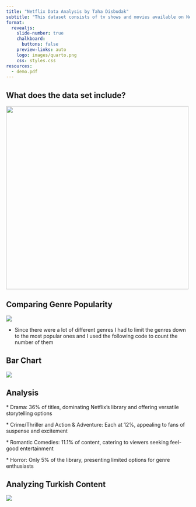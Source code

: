 ```yaml
---
title: "Netflix Data Analysis by Taha Disbudak"
subtitle: "This dataset consists of tv shows and movies available on Netflix as of 2019. The dataset is collected from Flixable which is a third-party Netflix search engine"
format:
  revealjs: 
    slide-number: true
    chalkboard: 
      buttons: false
    preview-links: auto
    logo: images/quarto.png
    css: styles.css
resources:
  - demo.pdf
---
```


## What does the data set include?

![](NetflixDataSetExample.png){width="500px"}

## Comparing Genre Popularity {auto-animate="true"}

![](NetflixGenreCode.png)

-   Since there were a lot of different genres I had to limit the genres down to the most popular ones and I used the following code to count the number of them

## Bar Chart {auto-animate="true"}

![](GenreGraph.png)

## Analysis {auto-animate="true"}

\* Drama: 36% of titles, dominating Netflix's library and offering versatile storytelling options

\* Crime/Thriller and Action & Adventure: Each at 12%, appealing to fans of suspense and excitement

\* Romantic Comedies: 11.1% of content, catering to viewers seeking feel-good entertainment

\* Horror: Only 5% of the library, presenting limited options for genre enthusiasts

## Analyzing Turkish Content {auto-animate="true"}

![](TurkishContentCode.png)
